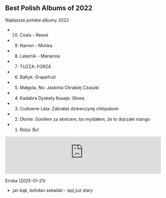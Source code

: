 ## Best Polish Albums of 2022

Najlepsze polskie albumy 2022

- 10. Coals - Rewal
- 9. Narren - Monka
- 8. Latarnik - Marianna
- 7. TUZZA: FORZA
- 6. Bałtyk: Grapefruit
- 5. Małgola, No: Jaskinia Chrabiej Czaszki
- 4. Kadabra Dyskety Kusaje: Słowa
- 3. Cudowne Lata: Zabrałaś dziewczynę chłopakom
- 2. Dłonie: Goniłem za słońcem, bo myślałem, że to dojrzałe mango
- 1. Róża: Bu!

<iframe width="100%" height="120" src="https://player-widget.mixcloud.com/widget/iframe/?hide_cover=1&light=1&feed=%2Fkrzysztof-ciach%2Fpolonez-10-01-2023-najlepsze-polskie-albumy-2022%2F" frameborder="0" ></iframe>

Errata (2025-01-21): 
- jan bąk, bohdan sekalski - śpij już stary
